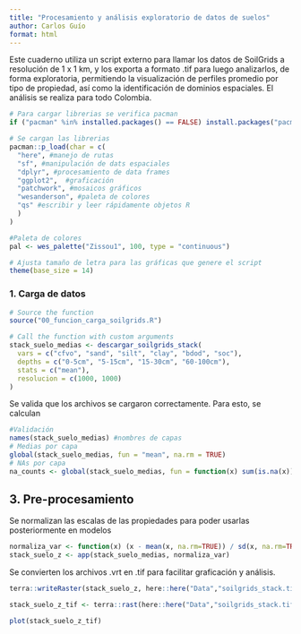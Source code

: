 ```yaml
---
title: "Procesamiento y análisis exploratorio de datos de suelos"
author: Carlos Guío
format: html
---
```


Este cuaderno utiliza un script externo para llamar los datos de SoilGrids a resolución de 1 x 1 km, y los exporta a formato .tif para luego analizarlos, de forma exploratoria, permitiendo la visualización de perfiles promedio por tipo de propiedad, así como la identificación de dominios espaciales. El análisis se realiza para todo Colombia.


```r

# Para cargar librerias se verifica pacman
if ("pacman" %in% installed.packages() == FALSE) install.packages("pacman")

# Se cargan las librerias
pacman::p_load(char = c(
  "here", #manejo de rutas
  "sf", #manipulación de dats espaciales
  "dplyr", #procesamiento de data frames
  "ggplot2",  #graficación
  "patchwork", #mosaicos gráficos
  "wesanderson", #paleta de colores
  "qs" #escribir y leer rápidamente objetos R
  )
)

#Paleta de colores
pal <- wes_palette("Zissou1", 100, type = "continuous")

# Ajusta tamaño de letra para las gráficas que genere el script
theme(base_size = 14)

```

### 1. Carga de datos

```r

# Source the function
source("00_funcion_carga_soilgrids.R")

# Call the function with custom arguments
stack_suelo_medias <- descargar_soilgrids_stack(
  vars = c("cfvo", "sand", "silt", "clay", "bdod", "soc"),
  depths = c("0-5cm", "5-15cm", "15-30cm", "60-100cm"),
  stats = c("mean"),
  resolucion = c(1000, 1000)
)


```

Se valida que los archivos se cargaron correctamente. Para esto, se calculan 

```r

#Validación
names(stack_suelo_medias) #nombres de capas
# Medias por capa
global(stack_suelo_medias, fun = "mean", na.rm = TRUE)
# NAs por capa
na_counts <- global(stack_suelo_medias, fun = function(x) sum(is.na(x)))

```


## 3. Pre-procesamiento

Se normalizan las escalas de las propiedades para poder usarlas posteriormente en modelos

```r

normaliza_var <- function(x) (x - mean(x, na.rm=TRUE)) / sd(x, na.rm=TRUE)
stack_suelo_z <- app(stack_suelo_medias, normaliza_var)

```


Se convierten los archivos .vrt en .tif para facilitar graficación y análisis.

```r

terra::writeRaster(stack_suelo_z, here::here("Data","soilgrids_stack.tif"), overwrite = TRUE)

stack_suelo_z_tif <- terra::rast(here::here("Data","soilgrids_stack.tif"))

plot(stack_suelo_z_tif)
```


